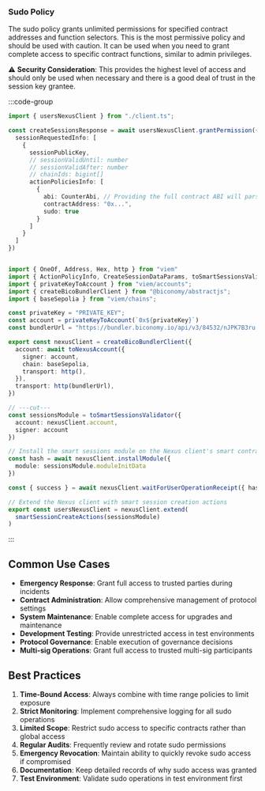 ### Sudo Policy

The sudo policy grants unlimited permissions for specified contract addresses and function selectors. This is the most permissive policy and should be used with caution. It can be used when you need to grant complete access to specific contract functions, similar to admin privileges.

⚠️ **Security Consideration**: This provides the highest level of access and should only be used when necessary and there is a good deal of trust in the session key grantee.

:::code-group

```ts  [sudo.ts] filename="sudo.ts"
import { usersNexusClient } from "./client.ts";

const createSessionsResponse = await usersNexusClient.grantPermission({
  sessionRequestedInfo: [
    {
      sessionPublicKey,
      // sessionValidUntil: number
      // sessionValidAfter: number
      // chainIds: bigint[]
      actionPoliciesInfo: [
        {
          abi: CounterAbi, // Providing the full contract ABI will parse it to individual function selectors under the hood
          contractAddress: "0x...",
          sudo: true
        }
      ]
    }
  ]
})
```
 
```ts  [client.ts] filename="client.ts"

import { OneOf, Address, Hex, http } from "viem"
import { ActionPolicyInfo, CreateSessionDataParams, toSmartSessionsValidator, smartSessionCreateActions } from "@biconomy/sdk-canary"
import { privateKeyToAccount } from "viem/accounts";
import { createBicoBundlerClient } from "@biconomy/abstractjs";
import { baseSepolia } from "viem/chains"; 

const privateKey = "PRIVATE_KEY";
const account = privateKeyToAccount(`0x${privateKey}`)
const bundlerUrl = "https://bundler.biconomy.io/api/v3/84532/nJPK7B3ru.dd7f7861-190d-41bd-af80-6877f74b8f44"; 

export const nexusClient = createBicoBundlerClient({
  account: await toNexusAccount({ 
    signer: account, 
    chain: baseSepolia,
    transport: http(),
  }),
  transport: http(bundlerUrl),
})

// ---cut---
const sessionsModule = toSmartSessionsValidator({
  account: nexusClient.account,
  signer: account
})

// Install the smart sessions module on the Nexus client's smart contract account
const hash = await nexusClient.installModule({
  module: sessionsModule.moduleInitData
})

const { success } = await nexusClient.waitForUserOperationReceipt({ hash })

// Extend the Nexus client with smart session creation actions
export const usersNexusClient = nexusClient.extend(
  smartSessionCreateActions(sessionsModule)
)
```
 
:::

## Common Use Cases

- **Emergency Response**: Grant full access to trusted parties during incidents
- **Contract Administration**: Allow comprehensive management of protocol settings
- **System Maintenance**: Enable complete access for upgrades and maintenance
- **Development Testing**: Provide unrestricted access in test environments
- **Protocol Governance**: Enable execution of governance decisions
- **Multi-sig Operations**: Grant full access to trusted multi-sig participants

## Best Practices

1. **Time-Bound Access**: Always combine with time range policies to limit exposure
2. **Strict Monitoring**: Implement comprehensive logging for all sudo operations
3. **Limited Scope**: Restrict sudo access to specific contracts rather than global access
4. **Regular Audits**: Frequently review and rotate sudo permissions
5. **Emergency Revocation**: Maintain ability to quickly revoke sudo access if compromised
6. **Documentation**: Keep detailed records of why sudo access was granted
7. **Test Environment**: Validate sudo operations in test environment first
